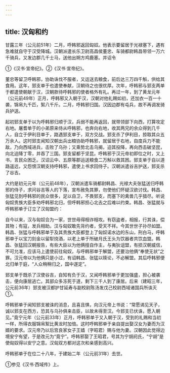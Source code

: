 ```yaml
---
---
---
```

title: 汉匈和约
---



甘露三年（公元前51年）二月，呼韩邪返回匈奴。他表示要留居于光禄塞下，遇有急难就自守于汉受降城。汉朝派遣长乐卫尉高昌侯董忠、车骑都尉韩昌带领一万六千骑兵，又发边郡几千士马，送他出朔方鸡鹿塞。并诏令

①《汉书·宣帝纪》。②《汉书·宣帝纪》。

董忠等留卫呼韩邪，协助诛伐不服者，又运送去粮食，前后达三万四千斛，供给其食用。这年，郅支单于也遣使奉献，汉朝待之也很优厚。次年，呼韩邪与郅支两单于都遣使朝献于汉，汉朝款待呼韩邪的使者格外有礼。再过一年，到了黄龙元年（公元前49年）正月，呼韩邪又入朝于汉，汉朝对他礼赐如初，还加衣一百一十袭，锦帛九千匹，絮八千斤。二月，呼韩邪归国。汉因边郡有屯兵，故不再调发骑兵护送。

起初郅支单于以为呼韩邪归顺于汉，兵弱不能再返回，就带领部下向西，打算攻定右地。屠耆单于的小弟原来侍从呼韩邪，也奔向右地，收其两兄的余众得到几千人，自立于伊利目单于，路遇郅支单于，双方交战。郅支杀了伊利目，掠取其众五万余人。这时郅支闻知汉朝出兵出粮协助呼韩邪，就留居于右地，自度兵力不能敌，乃向西域进兵，击败了乌孙；又乘势北击乌揭，迫其投降，再向西击破坚昆，向北迫降丁零，并吞了三国。郅支留都于坚昆。呼韩邪于汉元帝初即位之时，又上书，言民众困乏。汉诏云中、五原等郡运送粮食二万斛以救其困。郅支单于自以道路遥远，又怨恨汉朝支持呼韩邪，遣使上书求回侍子。汉朝派遣谷吉护送，郅支杀了谷吉。

大约是初元元年（公元前48年），汉朝派遣车骑都尉韩昌、光禄大夫张猛送归呼韩邪的侍子，求问谷吉等人的下落，宣布赦免其罪，勿使他们怀疑汉欲讨伐。韩昌、张猛见到呼韩邪的民众很多，足以自卫，不畏郅支，而塞下的禽兽几乎猎尽。听说匈奴贵族大臣多劝呼韩邪北归，但呼韩邪担心北去之后难以约束。韩昌、张猛就与呼韩邪单于订立了汉匈盟约：

自今以来，汉与匈奴合为一家，世世毋得相诈相攻。有窃盗者，相报，行其诛，偿其物；有寇，发兵相助。汉与匈奴敢先背约者，受天不祥。今其世世子孙尽如盟。韩昌、张猛与呼韩邪单于及其贵族大臣都登上了匈奴诺水边的东山，刑白马，呼韩邪单于以宝刀刻金以留犁挠酒，以老上单于所破月氏王头为饮器者共饮血盟。韩昌、张猛回汉朝报告，有些大臣以为他俩擅自作主，与夷狄诅盟，有损汉朝威信，不可允准，应该马上遣使前往匈奴，与呼韩邪单于解盟，还要治他俩“奉使无状”之罪。汉元帝以为他俩只是小过，有诏韩昌、张猛以赎论，不必解盟。其后呼韩邪便北归单于庭，“人众稍稍归之，国中遂定”。

郅支单于既杀了汉使谷吉，自知有负于汉，又闻呼韩邪单于更加强盛，担心被袭击，便向康居逃亡。其部众多冻死于道，剩下三千人到了康居。后来（建昭三年，公元前36年）郅支被汉都护甘延寿与副校尉陈汤发戊己校尉西域诸国兵所诛灭①。

呼韩邪单于闻知郅支被诛的消息，且喜且惧，向汉元帝上书说：“常愿谒见天子，诚以郅支在西方，恐其与乌孙俱来击臣，以故未得至汉。今郅支已伏诛，愿入朝见。”竟宁元年（公元前33年）正月，呼韩邪单于又入朝于汉，受到的礼赐和当初一样，所得衣服锦帛絮比黄龙时加倍。这时呼韩邪单于亲自提出娶汉女为妻而为汉婿的要求。汉元帝乃以后宫良家女子王嫱（字昭君）赐与他为妻。汉朝因此觉得边境安宁有望，于是改元为“竟宁”。呼韩邪娶了王昭君，号其为宁胡阏氏，“宁胡”是使匈奴得以安宁之意。汉匈双方都对这次和亲感到高兴。

呼韩邪单于在位二十八年，于建始二年（公元前31年）去世。

①参见《汉书·西域传》上。